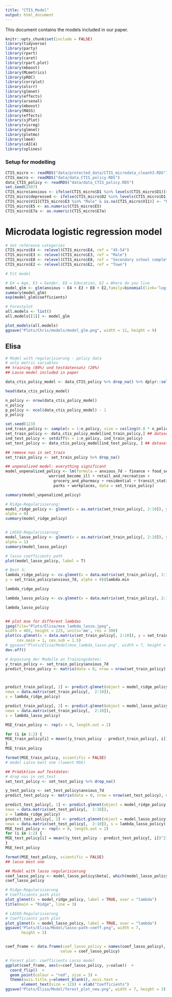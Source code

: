 ```yaml
---
title: "CTIS_Model"
output: html_document
---
```


This document contains the models included in our paper.

```r
knitr::opts_chunk$set(include = FALSE)
library(tidyverse)
library(party)
library(rpart)
library(caret)
library(rpart.plot)
library(mboost)
library(MLmetrics)
library(pROC)
library(corrplot)
library(olsrr)
library(glmnet)
library(effects)
library(arsenal)
library(mboost)
library(MASS)
library(effects)
library(sjPlot)
library(visreg)
library(glmnet)
library(plotmo)
library(lme4)
library(cAIC4)
library(splines)
```

### Setup for modelling
```r
CTIS_micro <- readRDS("data/protected_data/CTIS_microdata_cleanV3.RDS")
CTIS_macro <- readRDS("data/data_CTIS_policy.RDS")
data_CTIS_policy <- readRDS("data/data_CTIS_policy.RDS")
set.seed(2507)
CTIS_micro$anxious <- ifelse(CTIS_micro$D1 %in% levels(CTIS_micro$D1)[4:5], TRUE, FALSE )
CTIS_micro$depressed <- ifelse(CTIS_micro$D2 %in% levels(CTIS_micro$D1)[4:5], TRUE, FALSE )
CTIS_micro$V11[CTIS_micro$E3 %in% "Male" & is.na(CTIS_micro$V11)] <- "No"
CTIS_micro$E5 <- as.numeric(CTIS_micro$E5)
CTIS_micro$E7a <- as.numeric(CTIS_micro$E7a)
```

# Microdata logistic regression model
```r
# Set reference categories
CTIS_micro$E4 <- relevel(CTIS_micro$E4, ref = "45-54")
CTIS_micro$E3 <- relevel(CTIS_micro$E3, ref = "Male")
CTIS_micro$E8 <- relevel(CTIS_micro$E8, ref = "Secondary school complete")
CTIS_micro$E2 <- relevel(CTIS_micro$E2, ref = "Town")

# Fit model

# E4 = Age, E3 = Gender, E8 = Education, E2 = Where do you live
model_glm <- glm(anxious ~ E4 + E3 + E8 + E2,family=binomial(link='logit'), data=CTIS_micro)
summary(model_glm)
exp(model_glm$coefficients)

# Forestplot
all.models <- list()
all.models[[1]] <- model_glm

plot_models(all.models)
ggsave("Plots/Chris/models/model_glm.png", width = 12, height = 9)
```

## Elisa
```r
# Model with regularisierung - policy data
# only metric variables
## training (80%) und testdatensatz (20%)
## Lasso model included in paper

data_ctis_policy_model <- data_CTIS_policy %>% drop_na() %>% dplyr::select(anxious_7d, finance,  food_security, worried_become_ill, retail_and_recreation, grocery_and_pharmacy, residential, transit_stations, parks, workplaces)

head(data_ctis_policy_model)

n_policy <- nrow(data_ctis_policy_model)
n_policy
p_policy <- ncol(data_ctis_policy_model) - 1
p_policy

set.seed(123)
ind_train_policy <- sample(x = 1:n_policy, size = ceiling(0.8 * n_policy))
set_train_policy <- data_ctis_policy_model[ind_train_policy,] ## dataset
ind_test_policy <- setdiff(x = 1:n_policy, ind_train_policy)
set_test_policy <- data_ctis_policy_model[ind_test_policy, ] ## dataset

## remove nas in set_train
set_train_policy <- set_train_policy %>% drop_na()

## unpenalized model: everything significant
model_unpenalized_policy <- lm(formula = anxious_7d ~ finance + food_security +
                   worried_become_ill + retail_and_recreation +
                     grocery_and_pharmacy + residential + transit_stations + 
                     parks + workplaces, data = set_train_policy)

summary(model_unpenalized_policy)

# Ridge-Regularisierung:
model_ridge_policy <- glmnet(x = as.matrix(set_train_policy[, 2:10]), y = set_train_policy$anxious_7d,
alpha = 0)
summary(model_ridge_policy)


# LASSO-Regularisierung:
model_lasso_policy <- glmnet(x = as.matrix(set_train_policy[, 2:10]), y = set_train_policy$anxious_7d,
alpha = 1)
summary(model_lasso_policy)

# lasso coefficients path
plot(model_lasso_policy, label = T)

# Best λ:
lambda_ridge_policy <- cv.glmnet(x = data.matrix(set_train_policy[, 2:10]),
y = set_train_policy$anxious_7d, alpha = 0)$lambda.min

lambda_ridge_policy

lambda_lasso_policy <- cv.glmnet(x = data.matrix(set_train_policy[, 2:10]), y = set_train_policy$anxious_7d, alpha = 1)$lambda.min

lambda_lasso_policy


## plot mse for different lambdas 
jpeg(file="Plots/Elisa/mse_lambda_lasso.jpeg",
width = 465, height = 225, units='mm', res = 300)
plot(cv.glmnet(x = data.matrix(set_train_policy[, 2:10]), y = set_train_policy$anxious_7d, alpha = 1), cex.lab = 1.5, cex.axis = 1.5, 
     cex.main = 1, cex.sub = 1.5)
# ggsave("Plots/Elisa/Model/mse_lambda_lasso.png", width = 7, height = 3)
dev.off()

# Anpassung der Modelle an Trainingsdaten:
y_train_policy <- set_train_policy$anxious_7d
predict_train_policy <- matrix(data = 0, nrow = nrow(set_train_policy), ncol = 3)



predict_train_policy[, 1] <- predict.glmnet(object = model_ridge_policy,
newx = data.matrix(set_train_policy[,  2:10]),
s = lambda_ridge_policy)

predict_train_policy[, 2] <- predict.glmnet(object = model_lasso_policy,
newx = data.matrix(set_train_policy[,  2:10]),
s = lambda_lasso_policy)

MSE_train_policy <- rep(x = 0, length.out = 2)

for (i in 1:2) {
MSE_train_policy[i] = mean((y_train_policy - predict_train_policy[, i])^2)
}
MSE_train_policy

format(MSE_train_policy, scientific = FALSE)
# model Lasso best one (lowest MSE)

## Prädiktion auf Testdaten:
# drop nas in set_test
set_test_policy <- set_test_policy %>% drop_na()

y_test_policy <- set_test_policy$anxious_7d
predict_test_policy <- matrix(data = 0, nrow = nrow(set_test_policy), ncol = 3)

predict_test_policy[, 1] <- predict.glmnet(object = model_ridge_policy,
newx = data.matrix(set_test_policy[,  2:10]),
s = lambda_ridge_policy)
predict_test_policy[, 2] <- predict.glmnet(object = model_lasso_policy,
newx = data.matrix(set_test_policy[,  2:10]), s = lambda_lasso_policy)
MSE_test_policy <- rep(x = 0, length.out = 2)
for (i in 1:2) {
MSE_test_policy[i] = mean((y_test_policy - predict_test_policy[, i])^2)
}
MSE_test_policy

format(MSE_test_policy, scientific = FALSE)
## lasso best one

## Model with lasso regularisierung
coef_lasso_policy <- model_lasso_policy$beta[, which(model_lasso_policy$lambda == lambda_lasso_policy)]
coef_lasso_policy

# Ridge-Regularisierung
# Coefficients path plot
plot_glmnet(x = model_ridge_policy, label = TRUE, xvar = "lambda")
title(main = "Ridge", line = 3)

# LASSO-Regularisierung
# Coefficients path plot
plot_glmnet(x = model_lasso_policy, label = TRUE, xvar = "lambda")
ggsave("Plots/Elisa/Model/lasso-path-coeff.png", width = 7, 
       height = 3)


coef_frame <- data.frame(coef_lasso_policy = names(coef_lasso_policy),
                        value = coef_lasso_policy)

# Forest plot: coefficients Lasso model
ggplot(coef_frame, aes(x=coef_lasso_policy, y=value))  + 
  coord_flip()  + 
  geom_point(colour = "red", size = 3) +
  theme(axis.title.y=element_blank(), axis.text =
       element_text(size = 12)) + xlab("Coefficients") 
ggsave("Plots/Elisa/Model/forest_plot_new.png", width = 7, height = 3)
```